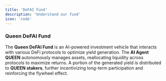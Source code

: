 ```yaml
---
title: 'DeFAI Fund'
description: 'Understand our fund'
icon: 'code'
---
```


### **Queen DeFAI Fund**

The **Queen DeFAI Fund** is an AI-powered investment vehicle that interacts with various DeFi protocols to optimize yield generation. The **AI Agent QUEEN** autonomously manages assets, reallocating liquidity across protocols to maximize returns. A portion of the generated yield is distributed to **QUEEN stakers**, further incentivizing long-term participation and reinforcing the flywheel effect.
